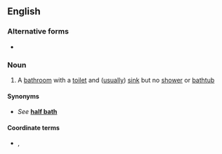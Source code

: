 ==English==
===Alternative forms===
* {{l|en|half bath}}

===Noun===
{{en-noun|head=[[half]] [[bathroom]]}}
# A [[bathroom]] with a [[toilet]] and ([[usually]]) [[sink]] but no [[shower]] or [[bathtub]]

====Synonyms====
* ''See'' '''[[half bath]]'''

====Coordinate terms====
* {{l|en|full bathroom}} {{qualifier|with a bathtub}}, {{l|en|three-quarter bathroom}} {{qualifier|with a shower stall}}